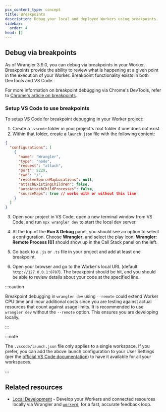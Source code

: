 ```yaml
---
pcx_content_type: concept
title: Breakpoints
description: Debug your local and deployed Workers using breakpoints.
sidebar:
  order: 4
head: []
---
```


## Debug via breakpoints

As of Wrangler 3.9.0, you can debug via breakpoints in your Worker. Breakpoints provide the ability to review what is happening at a given point in the execution of your Worker. Breakpoint functionality exists in both DevTools and VS Code.

For more information on breakpoint debugging via Chrome's DevTools, refer to [Chrome's article on breakpoints](https://developer.chrome.com/docs/devtools/javascript/breakpoints/).

### Setup VS Code to use breakpoints

To setup VS Code for breakpoint debugging in your Worker project:

1. Create a `.vscode` folder in your project's root folder if one does not exist.
2. Within that folder, create a `launch.json` file with the following content:

```json
{
  "configurations": [
    {
      "name": "Wrangler",
      "type": "node",
      "request": "attach",
      "port": 9229,
      "cwd": "/",
      "resolveSourceMapLocations": null,
      "attachExistingChildren": false,
      "autoAttachChildProcesses": false,
      "sourceMaps": true // works with or without this line
    }
  ]
}
```

3. Open your project in VS Code, open a new terminal window from VS Code, and run `npx wrangler dev` to start the local dev server.

4. At the top of the **Run & Debug** panel, you should see an option to select a configuration. Choose **Wrangler**, and select the play icon. **Wrangler: Remote Process \[0]** should show up in the Call Stack panel on the left.

5. Go back to a `.js` or `.ts` file in your project and add at least one breakpoint.

6. Open your browser and go to the Worker's local URL (default `http://127.0.0.1:8787`). The breakpoint should be hit, and you should be able to review details about your code at the specified line.

:::caution

Breakpoint debugging in `wrangler dev` using `--remote` could extend Worker CPU time and incur additional costs since you are testing against actual resources that count against usage limits. It is recommended to use `wrangler dev` without the `--remote` option. This ensures you are developing locally.

:::

:::note

The `.vscode/launch.json` file only applies to a single workspace. If you prefer, you can add the above launch configuration to your User Settings (per the [official VS Code documentation](https://code.visualstudio.com/docs/editor/debugging#_global-launch-configuration)) to have it available for all your workspaces.

:::

## Related resources

- [Local Development](/workers/local-development/) - Develop your Workers and connected resources locally via Wrangler and [`workerd`](https://github.com/cloudflare/workerd), for a fast, accurate feedback loop.
